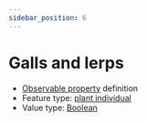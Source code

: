 ```yaml
---
sidebar_position: 6
---
```



# Galls and lerps

- [Observable property](/viewers/dawe-vocabs?uri=https://linked.data.gov.au/def/test/dawe-cv/28131f08-1ae4-422f-99cb-3b5bafc7761d) definition
- Feature type: [plant individual](http://linked.data.gov.au/def/tern-cv/60d7edf8-98c6-43e9-841c-e176c334d270)
- Value type: [Boolean](https://w3id.org/tern/ontologies/tern/Boolean)


<Example protocolModule="condition" observableProperty="https://linked.data.gov.au/def/test/dawe-cv/28131f08-1ae4-422f-99cb-3b5bafc7761d" />
